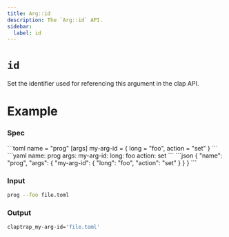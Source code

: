 ```yaml
---
title: Arg::id
description: The `Arg::id` API.
sidebar:
  label: id
---
```



# `id` <LinkButton href="https://docs.rs/clap/latest/clap/struct.Arg.html#method.id" icon="open-book" variant="minimal"></LinkButton>

<Badge text="since 0.1.0" size="small" />

Set the identifier used for referencing this argument in the clap API.

# Example

### Spec

<Tabs syncKey="format">
  <TabItem label="TOML">
```toml
name = "prog"
[args]
my-arg-id = { long = "foo", action = "set" }
```
  </TabItem>
  <TabItem label="YAML">
```yaml
name: prog
args:
  my-arg-id:
    long: foo
    action: set
```
  </TabItem>
  <TabItem label="JSON">
```json
{
  "name": "prog",
  "args": {
    "my-arg-id": {
      "long": "foo",
      "action": "set"
    }
  }
}
```
  </TabItem>
</Tabs>

### Input

```bash
prog --foo file.toml
```

### Output

```bash
claptrap_my-arg-id='file.toml'
```
